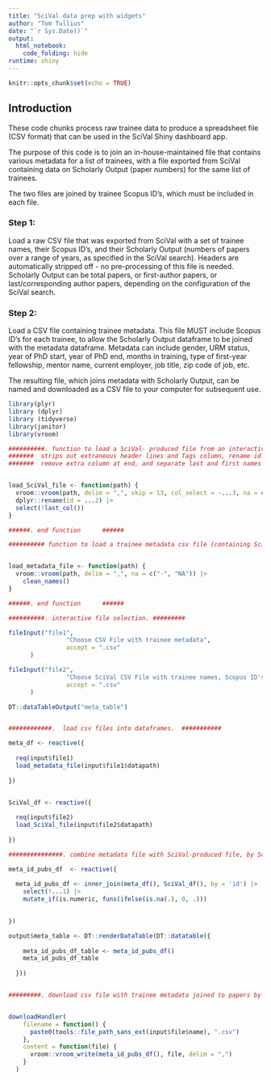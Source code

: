 ```yaml
---
title: "SciVal data prep with widgets"
author: "Tom Tullius"
date: "`r Sys.Date()`"
output: 
  html_notebook: 
    code_folding: hide
runtime: shiny
---
```


```r
knitr::opts_chunk$set(echo = TRUE)
```

## Introduction

These code chunks process raw trainee data to produce a spreadsheet file (CSV format) that can be used in the SciVal Shiny dashboard app.

The purpose of this code is to join an in-house-maintained file that contains various metadata for a list of trainees, with a file exported from SciVal containing data on Scholarly Output (paper numbers) for the same list of trainees.

The two files are joined by trainee Scopus ID's, which must be included in each file.


### Step 1: 
Load a raw CSV file that was exported from SciVal with a set of trainee names, their Scopus ID's, and their Scholarly Output (numbers of papers over a range of years,  as specified in the SciVal search). 
Headers are automatically stripped off - no pre-processing of this file is needed.
Scholarly Output can be total papers, or first-author papers, or last/corresponding author papers, depending on the configuration of the SciVal search.

### Step 2: 
Load a CSV file containing trainee metadata. This file MUST include Scopus ID's for each trainee, to allow the Scholarly Output dataframe to be joined with the metadata dataframe. 
Metadata can include gender, URM status, year of PhD start, year of PhD end, months in training, type of first-year fellowship, mentor name, current employer, job title, zip code of job, etc.

The resulting file, which joins metadata with Scholarly Output, can be named and downloaded as a CSV file to your computer for subsequent use.

```r

library(plyr)
library (dplyr)
library (tidyverse)
library(janitor)
library(vroom)

##########. function to load a SciVal- produced file from an interactive file input. 
#######  strips out extraneous header lines and Tags column, rename id variable, 
#######  remove extra column at end, and separate last and first names into two variables


load_SciVal_file <- function(path) {
  vroom::vroom(path, delim = ",", skip = 13, col_select = -...3, na = c("-", "NA")) |> 
  dplyr::rename(id = ...2) |> 
  select(!last_col()) 
}

######. end function      ######

########## function to load a trainee metadata csv file (containing SciVal ID's) from an interactive file input #######


load_metadata_file <- function(path) {
  vroom::vroom(path, delim = ",", na = c("-", "NA")) |>
    clean_names()
}

######. end function      ######


```



```r

##########. interactive file selection. #########

fileInput("file1",
                "Choose CSV File with trainee metadata",
                accept = ".csv"
      )

fileInput("file2",
                "Choose SciVal CSV File with trainee names, Scopus ID's, and numbers of papers over a range of years",
                accept = ".csv"
      )

DT::dataTableOutput("meta_table")


############.  load csv files into dataframes.  ###########

meta_df <- reactive({
  
  req(input$file1)
  load_metadata_file(input$file1$datapath)
  
})


SciVal_df <- reactive({
  
  req(input$file2)
  load_SciVal_file(input$file2$datapath)
  
})

###############. combine metadata file with SciVal-produced file, by Scival ID

meta_id_pubs_df  <- reactive({
  
  meta_id_pubs_df <- inner_join(meta_df(), SciVal_df(), by = 'id') |>
    select(!...1) |>
    mutate_if(is.numeric, funs(ifelse(is.na(.), 0, .)))
  

})

output$meta_table <- DT::renderDataTable(DT::datatable({
  
    meta_id_pubs_df_table <- meta_id_pubs_df()
    meta_id_pubs_df_table
    
  }))


#########. download csv file with trainee metadata joined to papers by year for each trainee.  ###########


downloadHandler(
    filename = function() {
      paste0(tools::file_path_sans_ext(input$file$name), ".csv")
    },
    content = function(file) {
      vroom::vroom_write(meta_id_pubs_df(), file, delim = ",")
    }
  )

```